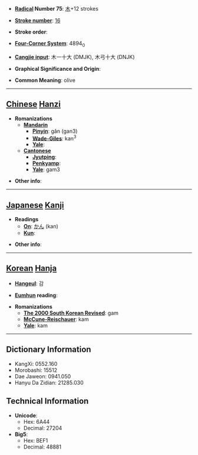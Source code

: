 * '''[[Wiktionary:Chinese radical index| Radical]] Number 75''': [[Wiktionary:Chinese radical index 木|木]]+12 strokes

* '''[[Wiktionary:Chinese total strokes index|Stroke number]]''': [[Wiktionary:Chinese total strokes index 16|16]]

* '''Stroke order''': 

* '''[[Wiktionary:Chinese four corner index|Four-Corner System]]''': 4894<sub>0</sub>

* '''[[Wiktionary:Chinese Cangjie index|Cangjie input]]''': 木一十大 (DMJK), 木弓十大 (DNJK)

* '''Graphical Significance and Origin''': 

* '''Common Meaning''': olive

----

== [[Chinese]] [[Hanzi]] ==

* '''Romanizations'''
** '''[[Mandarin]]'''
*** '''[[Pinyin]]''': gǎn (gan3)
*** '''[[Wade-Giles]]''': kan<sup>3</sup>
*** '''[[Yale]]''': 
** '''[[Cantonese]]'''
*** '''[[Jyutping]]''':
*** '''[[Penkyamp]]''': 
*** '''[[Yale]]''': gam3

* '''Other info''': 

----

== [[Japanese]] [[Kanji]] ==

* '''Readings'''
** '''[[On]]''': [[かん]] (kan)
** '''[[Kun]]''': 

* '''Other info''':  

----

== [[Korean]] [[Hanja]] ==

* '''[[Hangeul]]''': 감

* '''[[Eumhun]] reading''': 

* '''Romanizations'''
** '''[[The 2000 South Korean Revised Romanization|The 2000 South Korean Revised]]''': gam
** '''[[McCune-Reischauer]]''': kam
** '''[[Yale]]''': kam

----

== Dictionary Information ==

* KangXi: 0552.160
* Morobashi: 15512
* Dae Jaweon: 0941.050
* Hanyu Da Zidian: 21285.030

== Technical Information ==

* '''Unicode''':
** Hex: 6A44
** Decimal: 27204
* '''Big5''':
** Hex: BEF1
** Decimal: 48881